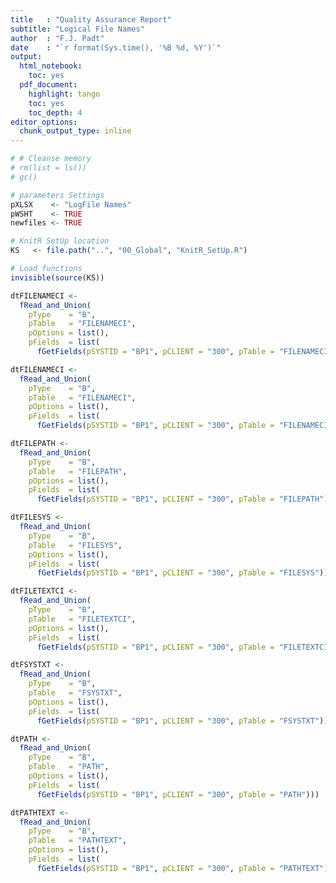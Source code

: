 ```yaml
---
title   : "Quality Assurance Report"
subtitle: "Logical File Names"
author  : "F.J. Padt"
date    : "`r format(Sys.time(), '%B %d, %Y')`"
output:
  html_notebook:
    toc: yes
  pdf_document:
    highlight: tango
    toc: yes
    toc_depth: 4
editor_options: 
  chunk_output_type: inline
---
```


```r

# # Cleanse memory
# rm(list = ls())
# gc()

# parameters Settings
pXLSX    <- "LogFile Names" 
pWSHT    <- TRUE
newfiles <- TRUE

# KnitR SetUp location
KS   <- file.path("..", "00_Global", "KnitR_SetUp.R")

# Load functions
invisible(source(KS))

```

```r

dtFILENAMECI <- 
  fRead_and_Union(
    pType    = "B",
    pTable   = "FILENAMECI", 
    pOptions = list(), 
    pFields  = list(
      fGetFields(pSYSTID = "BP1", pCLIENT = "300", pTable = "FILENAMECI")))

dtFILENAMECI <- 
  fRead_and_Union(
    pType    = "B",
    pTable   = "FILENAMECI", 
    pOptions = list(), 
    pFields  = list(
      fGetFields(pSYSTID = "BP1", pCLIENT = "300", pTable = "FILENAMECI")))

dtFILEPATH <- 
  fRead_and_Union(
    pType    = "B",
    pTable   = "FILEPATH", 
    pOptions = list(), 
    pFields  = list(
      fGetFields(pSYSTID = "BP1", pCLIENT = "300", pTable = "FILEPATH")))

dtFILESYS <- 
  fRead_and_Union(
    pType    = "B",
    pTable   = "FILESYS", 
    pOptions = list(), 
    pFields  = list(
      fGetFields(pSYSTID = "BP1", pCLIENT = "300", pTable = "FILESYS")))

dtFILETEXTCI <- 
  fRead_and_Union(
    pType    = "B",
    pTable   = "FILETEXTCI", 
    pOptions = list(), 
    pFields  = list(
      fGetFields(pSYSTID = "BP1", pCLIENT = "300", pTable = "FILETEXTCI")))

dtFSYSTXT <- 
  fRead_and_Union(
    pType    = "B",
    pTable   = "FSYSTXT", 
    pOptions = list(), 
    pFields  = list(
      fGetFields(pSYSTID = "BP1", pCLIENT = "300", pTable = "FSYSTXT")))

dtPATH <- 
  fRead_and_Union(
    pType    = "B",
    pTable   = "PATH", 
    pOptions = list(), 
    pFields  = list(
      fGetFields(pSYSTID = "BP1", pCLIENT = "300", pTable = "PATH")))

dtPATHTEXT <- 
  fRead_and_Union(
    pType    = "B",
    pTable   = "PATHTEXT", 
    pOptions = list(), 
    pFields  = list(
      fGetFields(pSYSTID = "BP1", pCLIENT = "300", pTable = "PATHTEXT")))

```

```r

```





